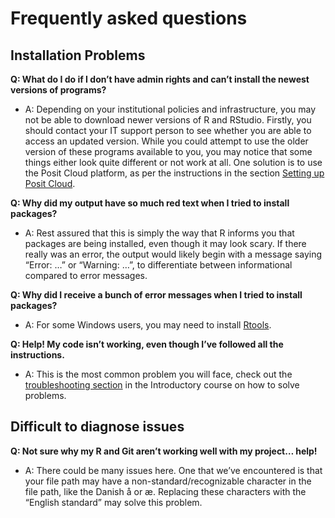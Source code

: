 # Frequently asked questions

## Installation Problems

**Q: What do I do if I don't have admin rights and can't install the
newest versions of programs?**

-   A: Depending on your institutional policies and infrastructure, you
    may not be able to download newer versions of R and RStudio.
    Firstly, you should contact your IT support person to see whether
    you are able to access an updated version. While you could attempt
    to use the older version of these programs available to you, you may
    notice that some things either look quite different or not work at
    all. One solution is to use the Posit Cloud platform, as per the
    instructions in the section [Setting up Posit
    Cloud](#setting-up-rstudio-cloud).

**Q: Why did my output have so much red text when I tried to install
packages?**

-   A: Rest assured that this is simply the way that R informs you that
    packages are being installed, even though it may look scary. If
    there really was an error, the output would likely begin with a
    message saying "Error: ..." or "Warning: ...", to differentiate
    between informational compared to error messages.

**Q: Why did I receive a bunch of error messages when I tried to install
packages?**

-   A: For some Windows users, you may need to install
    [Rtools](https://cran.r-project.org/index.html).

**Q: Help! My code isn't working, even though I've followed all the
instructions.**

-   A: This is the most common problem you will face, check out the
    [troubleshooting
    section](https://r-cubed-intro.rostools.org/sessions/project-management.html#encountering-problems-and-finding-help)
    in the Introductory course on how to solve problems.

## Difficult to diagnose issues

**Q: Not sure why my R and Git aren't working well with my project...
help!**

-   A: There could be many issues here. One that we've encountered is
    that your file path may have a non-standard/recognizable character
    in the file path, like the Danish å or æ. Replacing these characters
    with the "English standard" may solve this problem.

